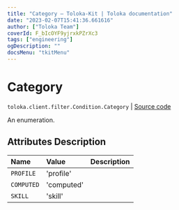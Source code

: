 ```yaml
---
title: "Category — Toloka-Kit | Toloka documentation"
date: "2023-02-07T15:41:36.661616"
author: ["Toloka Team"]
coverId: F_bIcOYF9yjrxkPZrXc3
tags: ["engineering"]
ogDescription: ""
docsMenu: "tkitMenu"
---
```


# Category
`toloka.client.filter.Condition.Category` | [Source code](https://github.com/Toloka/toloka-kit/blob/v1.1.3/src/client/filter.py#L158)

An enumeration.

## Attributes Description

| Name | Value | Description |
| :------| :-----------| :----------|
`PROFILE`|'profile'|
`COMPUTED`|'computed'|
`SKILL`|'skill'|